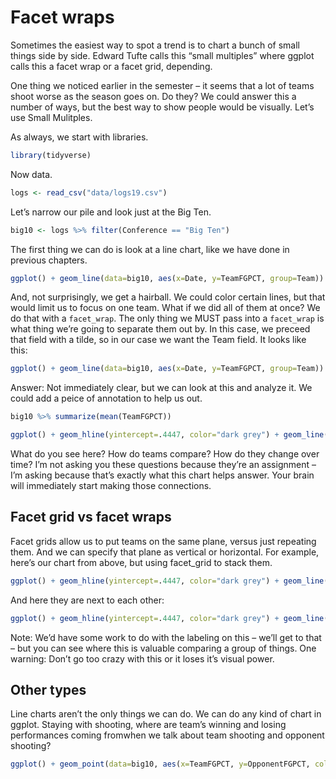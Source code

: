 # Facet wraps

Sometimes the easiest way to spot a trend is to chart a bunch of small things side by side. Edward Tufte calls this "small multiples" where ggplot calls this a facet wrap or a facet grid, depending. 

One thing we noticed earlier in the semester -- it seems that a lot of teams shoot worse as the season goes on. Do they? We could answer this a number of ways, but the best way to show people would be visually. Let's use Small Mulitples.

As always, we start with libraries. 

```r
library(tidyverse)
```

Now data.

```r
logs <- read_csv("data/logs19.csv")
```

Let's narrow our pile and look just at the Big Ten.

```r
big10 <- logs %>% filter(Conference == "Big Ten")
```

The first thing we can do is look at a line chart, like we have done in previous chapters. 

```r
ggplot() + geom_line(data=big10, aes(x=Date, y=TeamFGPCT, group=Team)) + scale_y_continuous(limits = c(0, .7))
```

And, not surprisingly, we get a hairball. We could color certain lines, but that would limit us to focus on one team. What if we did all of them at once? We do that with a `facet_wrap`. The only thing we MUST pass into a `facet_wrap` is what thing we're going to separate them out by. In this case, we preceed that field with a tilde, so in our case we want the Team field. It looks like this: 

```r
ggplot() + geom_line(data=big10, aes(x=Date, y=TeamFGPCT, group=Team)) + scale_y_continuous(limits = c(0, .7)) + facet_wrap(~Team)
```

Answer: Not immediately clear, but we can look at this and analyze it. We could add a peice of annotation to help us out. 

```r
big10 %>% summarize(mean(TeamFGPCT))
```

```r
ggplot() + geom_hline(yintercept=.4447, color="dark grey") + geom_line(data=big10, aes(x=Date, y=TeamFGPCT, group=Team)) + scale_y_continuous(limits = c(0, .7)) + facet_wrap(~Team)
```

What do you see here? How do teams compare? How do they change over time? I'm not asking you these questions because they're an assignment -- I'm asking because that's exactly what this chart helps answer. Your brain will immediately start making those connections. 

## Facet grid vs facet wraps

Facet grids allow us to put teams on the same plane, versus just repeating them. And we can specify that plane as vertical or horizontal. For example, here's our chart from above, but using facet_grid to stack them.

```r
ggplot() + geom_hline(yintercept=.4447, color="dark grey") + geom_line(data=big10, aes(x=Date, y=TeamFGPCT, group=Team)) + scale_y_continuous(limits = c(0, .7)) + facet_grid(Team ~ .)
```

And here they are next to each other:

```r
ggplot() + geom_hline(yintercept=.4447, color="dark grey") + geom_line(data=big10, aes(x=Date, y=TeamFGPCT, group=Team)) + scale_y_continuous(limits = c(0, .7)) + facet_grid(. ~ Team)
```

Note: We'd have some work to do with the labeling on this -- we'll get to that -- but you can see where this is valuable comparing a group of things. One warning: Don't go too crazy with this or it loses it's visual power.

## Other types

Line charts aren't the only things we can do. We can do any kind of chart in ggplot. Staying with shooting, where are team's winning and losing performances coming fromwhen we talk about team shooting and opponent shooting? 

```r
ggplot() + geom_point(data=big10, aes(x=TeamFGPCT, y=OpponentFGPCT, color=W_L)) + scale_y_continuous(limits = c(0, .7)) + scale_x_continuous(limits = c(0, .7)) + facet_wrap(~Team)
```
